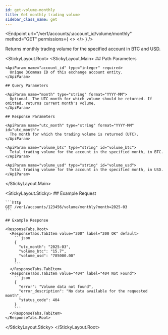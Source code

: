 ```yaml
---
id: get-volume-monthly
title: Get monthly trading volume
sidebar_class_name: get
---
```



<Endpoint
  url="/ver1/accounts/:account_id/volume/monthly"
  method="GET"
  permissions={
    <>
      <Permission title="Permission" description="ACCOUNTS_READ" />
      <Permission title="Security" description="SIGNED" />
    </>
  }
/>

Returns monthly trading volume for the specified account in BTC and USD.

<Separator />

<StickyLayout.Root>
  <StickyLayout.Main>
    ## Path Parameters

    <ApiParam name="account_id" type="integer" required>
      Unique 3Commas ID of this exchange account entity.
    </ApiParam>

    ## Query Parameters

    <ApiParam name="month" type="string" format="YYYY-MM">
      Optional. The UTC month for which volume should be returned. If omitted, returns current month's volume.
    </ApiParam>

    ## Response Parameters

    <ApiParam name="utc_month" type="string" format="YYYY-MM" id="utc_month">
      The month for which the trading volume is returned (UTC).
    </ApiParam>

    <ApiParam name="volume_btc" type="string" id="volume_btc">
      Total trading volume for the account in the specified month, in BTC.
    </ApiParam>

    <ApiParam name="volume_usd" type="string" id="volume_usd">
      Total trading volume for the account in the specified month, in USD.
    </ApiParam>
  </StickyLayout.Main>

  <StickyLayout.Sticky>
    ## Example Request

    ```http
    GET /ver1/accounts/123456/volume/monthly?month=2025-03
    ```

    ## Example Response

    <ResponseTabs.Root>
      <ResponseTabs.TabItem value="200" label="200 OK" default>
        ```json
        {
          "utc_month": "2025-03",
          "volume_btc": "15.7",
          "volume_usd": "785000.00"
        }
        ```
      </ResponseTabs.TabItem>
      <ResponseTabs.TabItem value="404" label="404 Not Found">
        ```json
        {
          "error": "Volume data not found",
          "error_description": "No data available for the requested month",
          "status_code": 404
        }
        ```
      </ResponseTabs.TabItem>
    </ResponseTabs.Root>
  </StickyLayout.Sticky>
</StickyLayout.Root>
